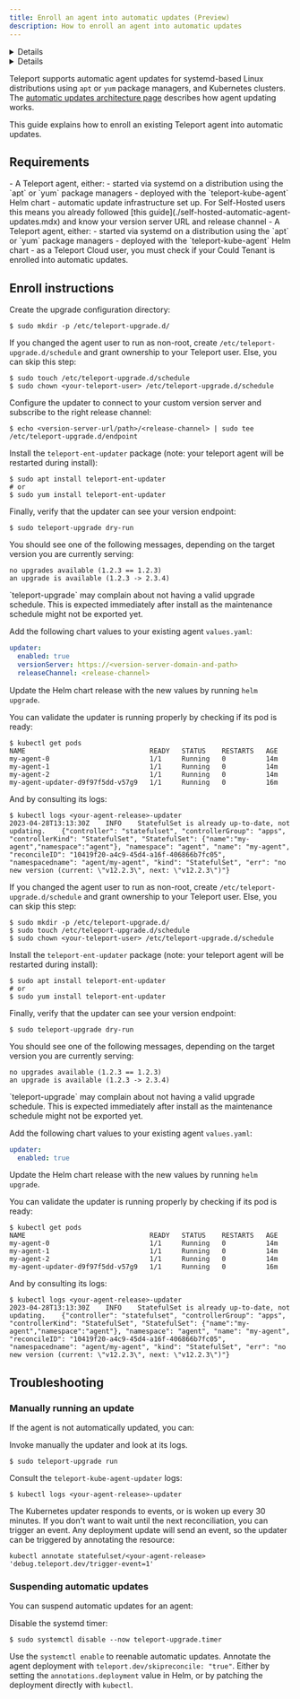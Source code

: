 ```yaml
---
title: Enroll an agent into automatic updates (Preview)
description: How to enroll an agent into automatic updates
---
```


<Details
  title="Version warning"
  opened={true}
  scope={["enterprise"]}
  scopeOnly={true}
  min="13.0"
>
  Automatic agent update is available starting from Teleport `13.0`.
</Details>
<Details
  title="Version warning"
  opened={true}
  scope={["cloud"]}
  scopeOnly={true}
  min="13.0"
>
  Automatic agent update is available starting from Teleport `13.0`.
  Teleport Cloud does not run Teleport 13 yet.
</Details>

Teleport supports automatic agent updates for
systemd-based Linux distributions using `apt` or `yum` package managers,
and Kubernetes clusters. The [automatic updates architecture 
page](../../architecture/agent-update-management.mdx) describes how agent
updating works.

This guide explains how to enroll an existing Teleport agent into automatic
updates.

## Requirements

<Tabs>
<TabItem label="Self-hosted">
- A Teleport agent, either:
  - started via systemd on a distribution using the `apt` or `yum` package managers
  - deployed with the `teleport-kube-agent` Helm chart
- automatic update infrastructure set up. For Self-Hosted users this means you
  already followed [this guide](./self-hosted-automatic-agent-updates.mdx) and
  know your version server URL and release channel
</TabItem>
<TabItem label="Teleport Cloud">
- A Teleport agent, either:
  - started via systemd on a distribution using the `apt` or `yum` package managers
  - deployed with the `teleport-kube-agent` Helm chart
- as a Teleport Cloud user, you must check if your Could Tenant is enrolled
  into automatic updates.
</TabItem>
</Tabs>

## Enroll instructions

<Tabs dropdownCaption="Cluster Type" dropdownSelected="Self-hosted">
<TabItem label="systemd" options="Self-hosted">

Create the upgrade configuration directory:

```code
$ sudo mkdir -p /etc/teleport-upgrade.d/
```

If you changed the agent user to run as non-root, create
`/etc/teleport-upgrade.d/schedule` and grant ownership to your Teleport user.
Else, you can skip this step:

```code
$ sudo touch /etc/teleport-upgrade.d/schedule
$ sudo chown <your-teleport-user> /etc/teleport-upgrade.d/schedule
```

Configure the updater to connect to your custom version server and subscribe
to the right release channel:

```code
$ echo <version-server-url/path>/<release-channel> | sudo tee /etc/teleport-upgrade.d/endpoint
```

Install the `teleport-ent-updater` package (note: your teleport agent will be restarted during install):

```code
$ sudo apt install teleport-ent-updater
# or
$ sudo yum install teleport-ent-updater
```

Finally, verify that the updater can see your version endpoint:

```code
$ sudo teleport-upgrade dry-run
```

You should see one of the following messages, depending on the target version
you are currently serving:

```text
no upgrades available (1.2.3 == 1.2.3)
an upgrade is available (1.2.3 -> 2.3.4)
```

<Admonition type="note">
`teleport-upgrade` may complain about not having a valid upgrade schedule.
This is expected immediately after install as the maintenance schedule might
not be exported yet.
</Admonition>

</TabItem>

<TabItem label="teleport-kube-agent chart" options="Self-hosted">

Add the following chart values to your existing agent `values.yaml`:

```yaml
updater:
  enabled: true
  versionServer: https://<version-server-domain-and-path>
  releaseChannel: <release-channel>
```

Update the Helm chart release with the new values by running `helm upgrade`.

You can validate the updater is running properly by checking if its pod is ready:

```code
$ kubectl get pods
NAME                               READY   STATUS    RESTARTS   AGE
my-agent-0                         1/1     Running   0          14m
my-agent-1                         1/1     Running   0          14m
my-agent-2                         1/1     Running   0          14m
my-agent-updater-d9f97f5dd-v57g9   1/1     Running   0          16m
```

And by consulting its logs:

```code
$ kubectl logs <your-agent-release>-updater
2023-04-28T13:13:30Z	INFO	StatefulSet is already up-to-date, not updating.	{"controller": "statefulset", "controllerGroup": "apps", "controllerKind": "StatefulSet", "StatefulSet": {"name":"my-agent","namespace":"agent"}, "namespace": "agent", "name": "my-agent", "reconcileID": "10419f20-a4c9-45d4-a16f-406866b7fc05", "namespacedname": "agent/my-agent", "kind": "StatefulSet", "err": "no new version (current: \"v12.2.3\", next: \"v12.2.3\")"}
```

</TabItem>
<TabItem label="systemd " options="Teleport Cloud">

If you changed the agent user to run as non-root, create
`/etc/teleport-upgrade.d/schedule` and grant ownership to your Teleport user.
Else, you can skip this step:

```code
$ sudo mkdir -p /etc/teleport-upgrade.d/
$ sudo touch /etc/teleport-upgrade.d/schedule
$ sudo chown <your-teleport-user> /etc/teleport-upgrade.d/schedule
```

Install the `teleport-ent-updater` package (note: your teleport agent will be restarted during install):

```code
$ sudo apt install teleport-ent-updater
# or
$ sudo yum install teleport-ent-updater
```

Finally, verify that the updater can see your version endpoint:

```code
$ sudo teleport-upgrade dry-run
```

You should see one of the following messages, depending on the target version
you are currently serving:

```text
no upgrades available (1.2.3 == 1.2.3)
an upgrade is available (1.2.3 -> 2.3.4)
```

<Admonition type="note">
`teleport-upgrade` may complain about not having a valid upgrade schedule.
This is expected immediately after install as the maintenance schedule might
not be exported yet.
</Admonition>

</TabItem>
<TabItem label="teleport-kube-agent chart " options="Teleport Cloud">

Add the following chart values to your existing agent `values.yaml`:

```yaml
updater:
  enabled: true
```

Update the Helm chart release with the new values by running `helm upgrade`.

You can validate the updater is running properly by checking if its pod is ready:

```code
$ kubectl get pods
NAME                               READY   STATUS    RESTARTS   AGE
my-agent-0                         1/1     Running   0          14m
my-agent-1                         1/1     Running   0          14m
my-agent-2                         1/1     Running   0          14m
my-agent-updater-d9f97f5dd-v57g9   1/1     Running   0          16m
```

And by consulting its logs:

```code
$ kubectl logs <your-agent-release>-updater
2023-04-28T13:13:30Z	INFO	StatefulSet is already up-to-date, not updating.	{"controller": "statefulset", "controllerGroup": "apps", "controllerKind": "StatefulSet", "StatefulSet": {"name":"my-agent","namespace":"agent"}, "namespace": "agent", "name": "my-agent", "reconcileID": "10419f20-a4c9-45d4-a16f-406866b7fc05", "namespacedname": "agent/my-agent", "kind": "StatefulSet", "err": "no new version (current: \"v12.2.3\", next: \"v12.2.3\")"}
```

</TabItem>
</Tabs>

## Troubleshooting
  
### Manually running an update

If the agent is not automatically updated, you can:

<Tabs>
<TabItem label="systemd">

Invoke manually the updater and look at its logs.

```code
$ sudo teleport-upgrade run
```

</TabItem>
<TabItem label="teleport-kube-agent chart">

Consult the `teleport-kube-agent-updater` logs:

```code
$ kubectl logs <your-agent-release>-updater
```

<Admonition type="note">
The Kubernetes updater responds to events, or is woken up every 30 minutes.
If you don't want to wait until the next reconciliation, you can trigger an
event. Any deployment update will send an event, so the updater can be
triggered by annotating the resource:

```code
kubectl annotate statefulset/<your-agent-release> 'debug.teleport.dev/trigger-event=1'
```
</Admonition>
</TabItem>
</Tabs>

### Suspending automatic updates

You can suspend automatic updates for an agent:

<Tabs>
<TabItem label="systemd">

Disable the systemd timer:

```code
$ sudo systemctl disable --now teleport-upgrade.timer
```

Use the `systemctl enable` to reenable automatic updates.
</TabItem>
<TabItem label="teleport-kube-agent chart">
Annotate the agent deployment with `teleport.dev/skipreconcile: "true"`.
Either by setting the `annotations.deployment` value in Helm, or by patching
the deployment directly with `kubectl`.
</TabItem>
</Tabs>
 
